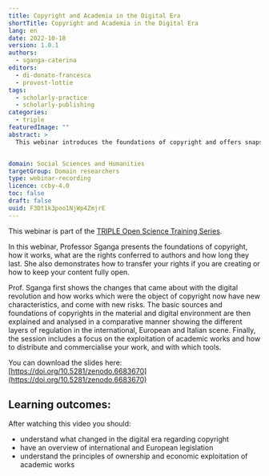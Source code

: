 ```yaml
---
title: Copyright and Academia in the Digital Era
shortTitle: Copyright and Academia in the Digital Era
lang: en
date: 2022-10-18
version: 1.0.1
authors:
  - sganga-caterina
editors:
  - di-donato-francesca
  - provost-lottie
tags:
  - scholarly-practice
  - scholarly-publishing
categories:
  - triple
featuredImage: ""
abstract: >
  This webinar introduces the foundations of copyright and offers snapshots on the most relevant topics for academic authors, intermediaries and users, such as copyright flexibilities, exceptions and limitations in the field of cultural heritage access and preservation (digitization, e-lending, orphan and out-of-commerce works), copyright authorship and ownership, law and praxis of academic publishing, commercial and non-commercial licensing, collective management of authors’ rights, with brief references to open access.


domain: Social Sciences and Humanities
targetGroup: Domain researchers
type: webinar-recording
licence: ccby-4.0
toc: false
draft: false
uuid: F3Dt1k3poo1NjWp4ZmjrE
---
```


This webinar is part of the [TRIPLE Open Science Training Series](https://project.gotriple.eu/training/).

In this webinar, Professor Sganga presents the foundations of copyright, how it works, what are the rights conferred to authors and how long they last. She also demonstrates how to transfer your rights if you are creating or how to keep your content fully open.

Prof. Sganga first shows the changes that came about with the digital revolution and how works which were the object of copyright now have new characteristics, and come with new risks. The basic sources and foundations of copyrights in the material and digital environment are then explained and analysed in a comparative manner showing the different layers of regulation in the international, European and Italian scene. Finally, the session includes a focus on the exploitation of academic works and how to distribute and commercialise your work, and with which tools.

You can download the slides here: [https://doi.org/10.5281/zenodo.6683670](https://doi.org/10.5281/zenodo.6683670)

## Learning outcomes: 

After watching this video you should:

- understand what changed in the digital era regarding copyright
- have an overview of international and European legislation
- understand the principles of ownership and economic exploitation of academic works

<VideoCard
  provider="youtube"
  id="ckQOIM99_DU"
  title="Copyright and Academia in the Digital Era"
  subtitle="Click here to view"
  image="images/copyright-triple.jpg"
/>
